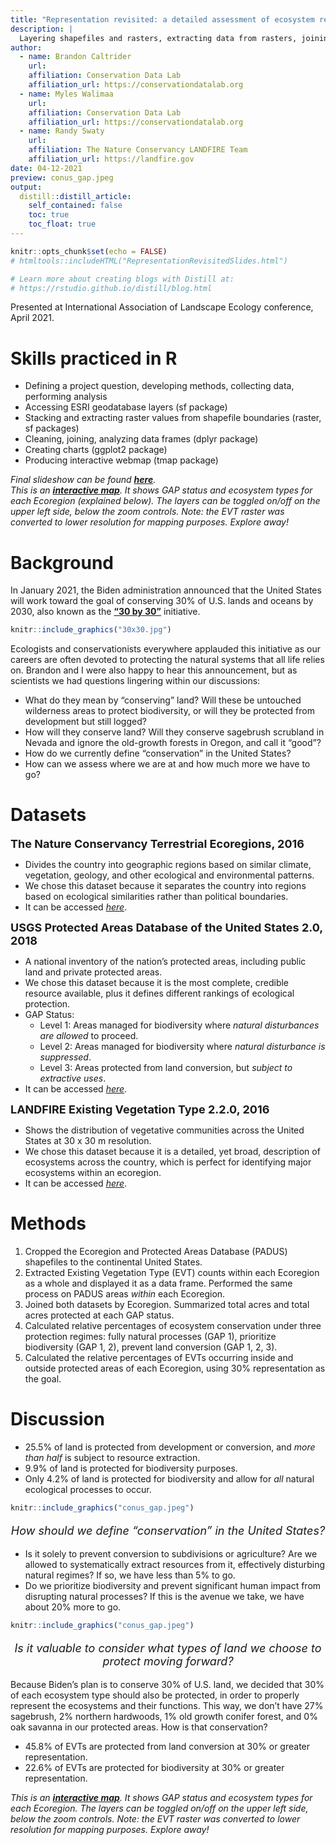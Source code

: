 ```yaml
---
title: "Representation revisited: a detailed assessment of ecosystem representation in the protected areas of the United States"
description: | 
  Layering shapefiles and rasters, extracting data from rasters, joining data frames, creating webmaps
author:
  - name: Brandon Caltrider
    url: 
    affiliation: Conservation Data Lab
    affiliation_url: https://conservationdatalab.org
  - name: Myles Walimaa
    url:
    affiliation: Conservation Data Lab
    affiliation_url: https://conservationdatalab.org
  - name: Randy Swaty
    url: 
    affiliation: The Nature Conservancy LANDFIRE Team
    affiliation_url: https://landfire.gov 
date: 04-12-2021
preview: conus_gap.jpeg
output:
  distill::distill_article:
    self_contained: false
    toc: true
    toc_float: true
---
```


```r
knitr::opts_chunk$set(echo = FALSE)
# htmltools::includeHTML("RepresentationRevisitedSlides.html")

# Learn more about creating blogs with Distill at:
# https://rstudio.github.io/distill/blog.html

```

Presented at International Association of Landscape Ecology conference, April 2021.  
  
# Skills practiced in R  
  
* Defining a project question, developing methods, collecting data, performing analysis  
* Accessing ESRI geodatabase layers (sf package)  
* Stacking and extracting raster values from shapefile boundaries (raster, sf packages)  
* Cleaning, joining, analyzing data frames (dplyr package)  
* Creating charts (ggplot2 package)  
* Producing interactive webmap (tmap package)  
  
*Final slideshow can be found **[here](RepresentationRevisitedSlides.html)**.*  
*This is an **[interactive map](c3.html)**. It shows GAP status and ecosystem types for each Ecoregion (explained below). The layers can be toggled on/off on the upper left side, below the zoom controls. Note: the EVT raster was converted to lower resolution for mapping purposes. Explore away!*  
  
# Background  
In January 2021, the Biden administration announced that the United States will work toward the goal of conserving 30% of U.S. lands and oceans by 2030, also known as the **["30 by 30"](https://www.whitehouse.gov/briefing-room/statements-releases/2021/01/27/fact-sheet-president-biden-takes-executive-actions-to-tackle-the-climate-crisis-at-home-and-abroad-create-jobs-and-restore-scientific-integrity-across-federal-government/)** initiative.  

```r
knitr::include_graphics("30x30.jpg")


```
Ecologists and conservationists everywhere applauded this initiative as our careers are often devoted to protecting the natural systems that all life relies on. Brandon and I were also happy to hear this announcement, but as scientists we had questions lingering within our discussions:  
  
* What do they mean by "conserving" land? Will these be untouched wilderness areas to protect biodiversity, or will they be protected from development but still logged?  
* How will they conserve land? Will they conserve sagebrush scrubland in Nevada and ignore the old-growth forests in Oregon, and call it "good"?  
* How do we currently define "conservation" in the United States?  
* How can we assess where we are at and how much more we have to go?
  
# Datasets  
  
<font size="4">**The Nature Conservancy Terrestrial Ecoregions, 2016**</font>  
  
* Divides the country into geographic regions based on similar climate, vegetation, geology, and other ecological and environmental patterns.  
* We chose this dataset because it separates the country into regions based on ecological similarities rather than political boundaries.  
* It can be accessed *[here](https://geospatial.tnc.org/datasets/b1636d640ede4d6ca8f5e369f2dc368b/about)*.  
  

<font size="4">**USGS Protected Areas Database of the United States 2.0, 2018**</font>  
  
* A national inventory of the nation's protected areas, including public land and private protected areas.  
* We chose this dataset because it is the most complete, credible resource available, plus it defines different rankings of ecological protection.  
* GAP Status:
  + Level 1: Areas managed for biodiversity where *natural disturbances are allowed* to proceed.  
  + Level 2: Areas managed for biodiversity where *natural disturbance is suppressed*.  
  + Level 3: Areas protected from land conversion, but *subject to extractive uses*.  
* It can be accessed *[here](https://www.sciencebase.gov/catalog/item/5b030c7ae4b0da30c1c1d6de)*.  
  

<font size="4">**LANDFIRE Existing Vegetation Type 2.2.0, 2016**</font>  
  
* Shows the distribution of vegetative communities across the United States at 30 x 30 m resolution.  
* We chose this dataset because it is a detailed, yet broad, description of ecosystems across the country, which is perfect for identifying major ecosystems within an ecoregion.  
* It can be accessed *[here](https://landfire.gov/version_download.php)*.  
  
# Methods  
  
1. Cropped the Ecoregion and Protected Areas Database (PADUS) shapefiles to the continental United States.  
2. Extracted Existing Vegetation Type (EVT) counts within each Ecoregion as a whole and displayed it as a data frame. Performed the same process on PADUS areas *within* each Ecoregion.  
3. Joined both datasets by Ecoregion. Summarized total acres and total acres protected at each GAP status.
4. Calculated relative percentages of ecosystem conservation under three protection regimes: fully natural processes (GAP 1), prioritize biodiversity (GAP 1, 2), prevent land conversion (GAP 1, 2, 3).  
5. Calculated the relative percentages of EVTs occurring inside and outside protected areas of each Ecoregion, using 30% representation as the goal.


# Discussion  
  
* 25.5% of land is protected from development or conversion, and *more than half* is subject to resource extraction.  
* 9.9% of land is protected for biodiversity purposes.  
* Only 4.2% of land is protected for biodiversity and allow for *all* natural ecological processes to occur.  

```r
knitr::include_graphics("conus_gap.jpeg")


```
  
<font size="4"><p style="text-align: center;">*How should we define "conservation" in the United States?*</p></font>  
  
* Is it solely to prevent conversion to subdivisions or agriculture? Are we allowed to systematically extract resources from it, effectively disturbing natural regimes? If so, we have less than 5% to go.  
* Do we prioritize biodiversity and prevent significant human impact from disrupting natural processes? If this is the avenue we take, we have about 20% more to go.  
  
```r
knitr::include_graphics("conus_gap.jpeg")


```

<font size="4"><p style="text-align: center;">*Is it valuable to consider what types of land we choose to protect moving forward?*</p></font>  

Because Biden's plan is to conserve 30% of U.S. land, we decided that 30% of each ecosystem type should also be protected, in order to properly represent the ecosystems and their functions. This way, we don't have 27% sagebrush, 2% northern hardwoods, 1% old growth conifer forest, and 0% oak savanna in our protected areas. How is that conservation?  
  
* 45.8% of EVTs are protected from land conversion at 30% or greater representation.  
* 22.6% of EVTs are protected for biodiversity at 30% or greater representation.  

 
  
*This is an **[interactive map](c3.html)**. It shows GAP status and ecosystem types for each Ecoregion. The layers can be toggled on/off on the upper left side, below the zoom controls. Note: the EVT raster was converted to lower resolution for mapping purposes. Explore away!*  
